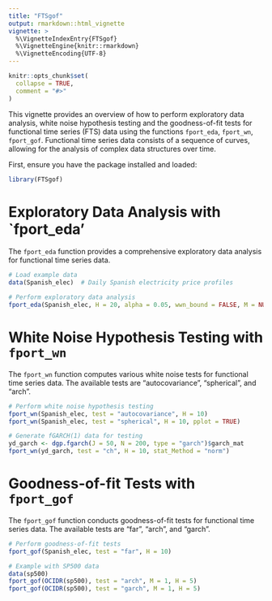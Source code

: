 ```yaml
---
title: "FTSgof"
output: rmarkdown::html_vignette
vignette: >
  %\VignetteIndexEntry{FTSgof}
  %\VignetteEngine{knitr::rmarkdown}
  %\VignetteEncoding{UTF-8}
---
```


```r
knitr::opts_chunk$set(
  collapse = TRUE,
  comment = "#>"
)
```




This vignette provides an overview of how to perform exploratory data analysis, white noise hypothesis testing and the goodness-of-fit tests for functional time series (FTS) data using the functions `fport_eda`, `fport_wn`, `fport_gof`. Functional time series data consists of a sequence of curves, allowing for the analysis of complex data structures over time.


First, ensure you have the package installed and loaded:

```r
library(FTSgof)
```

# Exploratory Data Analysis with `fport_eda'

The `fport_eda` function provides a comprehensive exploratory data analysis for functional time series data.
```r
# Load example data
data(Spanish_elec)  # Daily Spanish electricity price profiles

# Perform exploratory data analysis
fport_eda(Spanish_elec, H = 20, alpha = 0.05, wwn_bound = FALSE, M = NULL)

```

# White Noise Hypothesis Testing with `fport_wn`

The `fport_wn` function computes various white noise tests for functional time series data. The available tests are "autocovariance", "spherical", and "arch".
```r

# Perform white noise hypothesis testing
fport_wn(Spanish_elec, test = "autocovariance", H = 10)
fport_wn(Spanish_elec, test = "spherical", H = 10, pplot = TRUE)

# Generate fGARCH(1) data for testing
yd_garch <- dgp.fgarch(J = 50, N = 200, type = "garch")$garch_mat
fport_wn(yd_garch, test = "ch", H = 10, stat_Method = "norm")

```

# Goodness-of-fit Tests with `fport_gof`

The `fport_gof` function conducts goodness-of-fit tests for functional time series data. The available tests are "far", "arch", and "garch".

```r

# Perform goodness-of-fit tests
fport_gof(Spanish_elec, test = "far", H = 10)

# Example with SP500 data
data(sp500)
fport_gof(OCIDR(sp500), test = "arch", M = 1, H = 5)
fport_gof(OCIDR(sp500), test = "garch", M = 1, H = 5)

```

